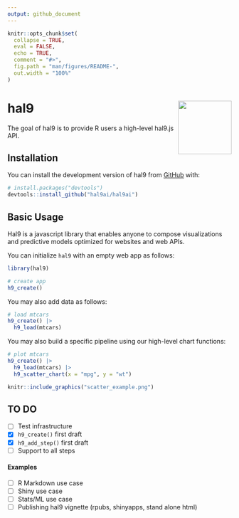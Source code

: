 ```yaml
---
output: github_document
---
```


<!-- README.md is generated from README.Rmd. Please edit that file -->

```r
knitr::opts_chunk$set(
  collapse = TRUE,
  eval = FALSE,
  echo = TRUE,
  comment = "#>",
  fig.path = "man/figures/README-",
  out.width = "100%"
)
```

# hal9 <img src="man/figures/logo.png" align="right" width="120" />

<!-- badges: start -->
<!-- badges: end -->

The goal of hal9 is to provide R users a high-level hal9.js API.

## Installation

You can install the development version of hal9 from [GitHub](https://github.com/) with:

``` r
# install.packages("devtools")
devtools::install_github("hal9ai/hal9ai")
```

## Basic Usage

Hal9 is a javascript library that enables anyone to compose visualizations and predictive models optimized for websites and web APIs.

You can initialize `hal9` with an empty web app as follows:

```r
library(hal9)

# create app
h9_create()
```

You may also add data as follows:

```r
# load mtcars
h9_create() |>
  h9_load(mtcars)
```

You may also build a specific pipeline using our high-level chart functions:

```r
# plot mtcars
h9_create() |>
  h9_load(mtcars) |> 
  h9_scatter_chart(x = "mpg", y = "wt")
```

```r
knitr::include_graphics("scatter_example.png")
```

## TO DO

- [ ] Test infrastructure
- [x] `h9_create()` first draft
- [x] `h9_add_step()` first draft
- [ ] Support to all steps

#### Examples

- [ ] R Markdown use case
- [ ] Shiny use case 
- [ ] Stats/ML use case
- [ ] Publishing hal9 vignette (rpubs, shinyapps, stand alone html)
